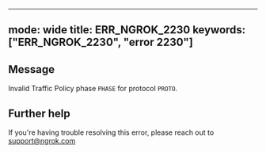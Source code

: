 
---
mode: wide
title: ERR_NGROK_2230
keywords: ["ERR_NGROK_2230", "error 2230"]
---

## Message
Invalid Traffic Policy phase `PHASE` for protocol `PROTO`.




## Further help
If you're having trouble resolving this error, please reach out to [support@ngrok.com](mailto:support@ngrok.com?subject=Help%20with%20ERR_NGROK_2230)


